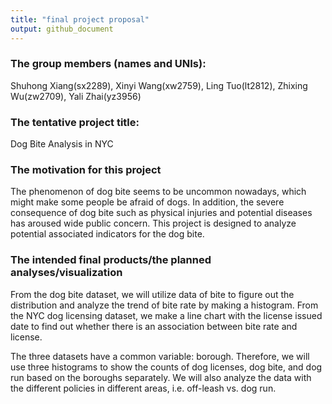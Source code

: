 ```yaml
---
title: "final project proposal"
output: github_document
---
```


### The group members (names and UNIs):

Shuhong Xiang(sx2289), Xinyi Wang(xw2759), Ling Tuo(lt2812), Zhixing Wu(zw2709), Yali Zhai(yz3956)

### The tentative project title: 
Dog Bite Analysis in NYC

### The motivation for this project 

The phenomenon of dog bite seems to be uncommon nowadays, which might make some people be afraid of dogs. In addition, the severe consequence of dog bite such as physical injuries and potential diseases has aroused wide public concern. This project is designed to analyze potential associated indicators for the dog bite.



### The intended final products/the planned analyses/visualization

From the dog bite dataset, we will utilize data of bite to figure out the distribution and analyze the trend of bite rate by making a histogram. From the NYC dog licensing dataset, we make a line chart with the license issued date to find out whether there is an association between bite rate and license.


The three datasets have a common variable: borough. Therefore, we will use three 
histograms to show the counts of dog licenses, dog bite, and dog run based on 
the boroughs separately. We will also analyze the data with the different 
policies in different areas, i.e. off-leash vs. dog run.  